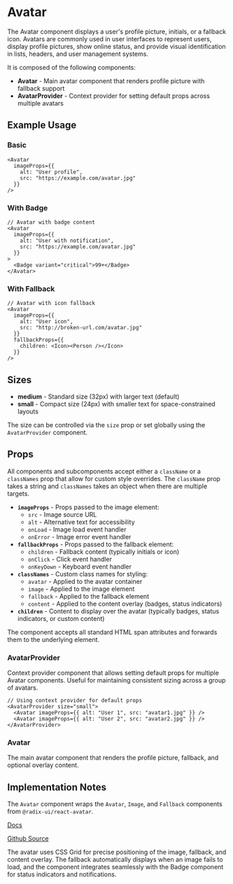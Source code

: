 

<Meta of={AvatarStories} />

# Avatar
The Avatar component displays a user's profile picture, initials, or a fallback icon. Avatars are commonly used in user interfaces to represent users, display profile pictures, show online status, and provide visual identification in lists, headers, and user management systems.

It is composed of the following components:

- **Avatar** - Main avatar component that renders profile picture with fallback support
- **AvatarProvider** - Context provider for setting default props across multiple avatars

## Example Usage

### Basic
```tsx
<Avatar
  imageProps={{
    alt: "User profile",
    src: "https://example.com/avatar.jpg"
  }}
/>
```
<Canvas of={AvatarStories.Default} />

### With Badge
```tsx
// Avatar with badge content
<Avatar
  imageProps={{
    alt: "User with notification",
    src: "https://example.com/avatar.jpg"
  }}
>
  <Badge variant="critical">99+</Badge>
</Avatar>
```
<Canvas of={AvatarStories.WithBadge} />

### With Fallback
```tsx
// Avatar with icon fallback
<Avatar
  imageProps={{
    alt: "User icon",
    src: "http://broken-url.com/avatar.jpg"
  }}
  fallbackProps={{
    children: <Icon><Person /></Icon>
  }}
/>
```
<Canvas of={AvatarStories.WithFallback} />

## Sizes
* **medium** - Standard size (32px) with larger text (default)
* **small** - Compact size (24px) with smaller text for space-constrained layouts

The size can be controlled via the `size` prop or set globally using the `AvatarProvider` component.

## Props
All components and subcomponents accept either a `className` or a `classNames` prop that allow for custom style overrides. The `className` prop takes a string and `classNames` takes an object when there are multiple targets.

* **`imageProps`** - Props passed to the image element:
  * `src` - Image source URL
  * `alt` - Alternative text for accessibility
  * `onLoad` - Image load event handler
  * `onError` - Image error event handler
* **`fallbackProps`** - Props passed to the fallback element:
  * `children` - Fallback content (typically initials or icon)
  * `onClick` - Click event handler
  * `onKeyDown` - Keyboard event handler
* **`classNames`** - Custom class names for styling:
  * `avatar` - Applied to the avatar container
  * `image` - Applied to the image element
  * `fallback` - Applied to the fallback element
  * `content` - Applied to the content overlay (badges, status indicators)
* **`children`** - Content to display over the avatar (typically badges, status indicators, or custom content)

The component accepts all standard HTML span attributes and forwards them to the underlying element.

### AvatarProvider
Context provider component that allows setting default props for multiple Avatar components. Useful for maintaining consistent sizing across a group of avatars.

```tsx
// Using context provider for default props
<AvatarProvider size="small">
  <Avatar imageProps={{ alt: "User 1", src: "avatar1.jpg" }} />
  <Avatar imageProps={{ alt: "User 2", src: "avatar2.jpg" }} />
</AvatarProvider>
```

### Avatar
The main avatar component that renders the profile picture, fallback, and optional overlay content.

## Implementation Notes
The `Avatar` component wraps the `Avatar`, `Image`, and `Fallback` components from `@radix-ui/react-avatar`.

[Docs](https://www.radix-ui.com/primitives/docs/components/avatar)

[Github Source](https://github.com/gohypergiant/standard-toolkit/tree/main/design-toolkit/components/src/components/avatar)

The avatar uses CSS Grid for precise positioning of the image, fallback, and content overlay. The fallback automatically displays when an image fails to load, and the component integrates seamlessly with the Badge component for status indicators and notifications.
